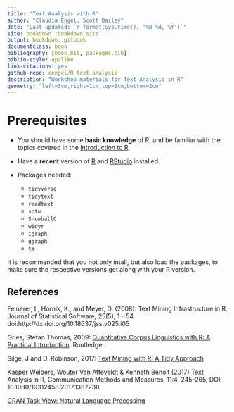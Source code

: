 ```yaml
--- 
title: "Text Analysis with R"
author: "Claudia Engel, Scott Bailey"
date: "Last updated: `r format(Sys.time(), '%B %d, %Y')`"
site: bookdown::bookdown_site
output: bookdown::gitbook
documentclass: book
bibliography: [book.bib, packages.bib]
biblio-style: apalike
link-citations: yes
github-repo: cengel/R-text-analysis
description: "Workshop materials for Text Analysis in R"
geometry: "left=3cm,right=1cm,top=2cm,bottom=2cm"
---
```



# Prerequisites {-}

- You should have some **basic knowledge** of R, and be familiar with the topics covered in the [Introduction to R](https://cengel.github.io/R-intro/).

- Have a **recent** version of [R](https://cran.r-project.org/) and [RStudio](https://www.rstudio.com/) installed. 

- Packages needed:
  - `tidyverse`
  - `tidytext`
  - `readtext`
  - `sotu`
  - `SnowballC`
  - `widyr`
  - `igraph`
  - `ggraph`
  - `tm`

It is recommended that you not only intall, but also load the packages, to make sure the respective versions get along with your R version.

## References  {-}

Feinerer, I., Hornik, K., and Meyer, D. (2008). Text Mining Infrastructure in R. Journal of Statistical Software, 25(5), 1 - 54. doi:http://dx.doi.org/10.18637/jss.v025.i05

Gries, Stefan Thomas, 2009: [Quantitative Corpus Linguistics with R: A Practical Introduction](http://www.stgries.info/research/qclwr/qclwr.html). Routledge.

Silge, J and D. Robinson, 2017: [Text Mining with R: A Tidy Approach](http://tidytextmining.com/)

Kasper Welbers, Wouter Van Atteveldt & Kenneth Benoit (2017) Text Analysis in R, Communication Methods and Measures, 11:4, 245-265, DOI: 10.1080/19312458.2017.1387238

[CRAN Task View: Natural Language Processing](https://CRAN.R-project.org/view=NaturalLanguageProcessing)
